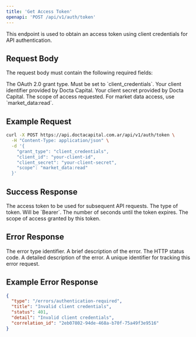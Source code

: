 ```yaml
---
title: 'Get Access Token'
openapi: 'POST /api/v1/auth/token'
---
```


<Note>
  This endpoint is used to obtain an access token using client credentials for API authentication.
</Note>

## Request Body

The request body must contain the following required fields:

<ParamField body="grant_type" type="string" required>
  The OAuth 2.0 grant type. Must be set to `client_credentials`.
</ParamField>

<ParamField body="client_id" type="string" required>
  Your client identifier provided by Docta Capital.
</ParamField>

<ParamField body="client_secret" type="string" required>
  Your client secret provided by Docta Capital.
</ParamField>

<ParamField body="scope" type="string" required>
  The scope of access requested. For market data access, use `market_data:read`.
</ParamField>

## Example Request

```bash
curl -X POST https://api.doctacapital.com.ar/api/v1/auth/token \
  -H "Content-Type: application/json" \
  -d '{
    "grant_type": "client_credentials",
    "client_id": "your-client-id",
    "client_secret": "your-client-secret",
    "scope": "market_data:read"
  }'
```

## Success Response

<ResponseField name="access_token" type="string">
  The access token to be used for subsequent API requests.
</ResponseField>

<ResponseField name="token_type" type="string">
  The type of token. Will be `Bearer`.
</ResponseField>

<ResponseField name="expires_in" type="integer">
  The number of seconds until the token expires.
</ResponseField>

<ResponseField name="scope" type="string">
  The scope of access granted by this token.
</ResponseField>

## Error Response

<ResponseField name="type" type="string">
  The error type identifier.
</ResponseField>

<ResponseField name="title" type="string">
  A brief description of the error.
</ResponseField>

<ResponseField name="status" type="integer">
  The HTTP status code.
</ResponseField>

<ResponseField name="detail" type="string">
  A detailed description of the error.
</ResponseField>

<ResponseField name="correlation_id" type="string">
  A unique identifier for tracking this error request.
</ResponseField>

## Example Error Response

```json
{
  "type": "/errors/authentication-required",
  "title": "Invalid client credentials",
  "status": 401,
  "detail": "Invalid client credentials",
  "correlation_id": "2eb07802-94de-468a-b70f-75a49f3e9516"
}
```
